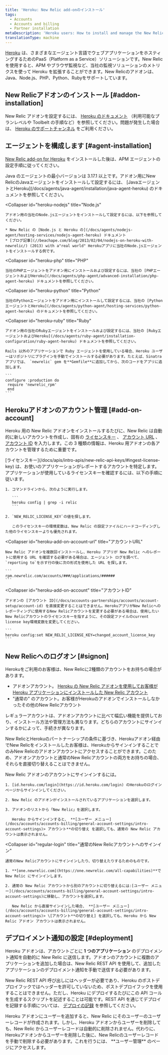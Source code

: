 ```yaml
---
title: 'Heroku: New Relic add-onのインストール'
tags:
  - Accounts
  - Accounts and billing
  - Partner installation
metaDescription: 'Heroku users: How to install and manage the New Relic agent as an add-on account.'
translationType: machine
---
```


[Heroku](https://devcenter.heroku.com/articles/newrelic) は、さまざまなエージェント言語でウェブアプリケーションをホスティングするためのPaaS（Platform as a Service）ソリューションです。New Relic を使用すると、APM やブラウザ監視など、当社の監視ソリューションのメトリクスを使って Heroku を拡張することができます。New Relicのアドオンは、Java、Node.js、PHP、Python、Rubyをサポートしています。

## New Relicアドオンのインストール [#addon-installation]

New Relic アドオンを設定するには、 [Heroku のドキュメント](https://devcenter.heroku.com/articles/newrelic) （利用可能なプランレベルや Toolbelt の手順など）を参照してください。問題が発生した場合は、 [Heroku のサポートチャンネル](https://devcenter.heroku.com/articles/support-channels) をご利用ください。

## エージェントを構成します [#agent-installation]

[New Relic add-on for Heroku](https://devcenter.heroku.com/articles/newrelic) をインストールした後は、APM エージェントの設定手順に従ってください。

<CollapserGroup>
  <Collapser
    id="heroku-java"
    title="Java"
  >
    Java のエージェントの最小バージョンは 3.17.1 以上です。アドオン用にNew RelicのJavaエージェントをインストールして設定するには、 [JavaエージェントとHeroku](/docs/agents/java-agent/installation/java-agent-heroku) のドキュメントを参照してください。
  </Collapser>

  <Collapser
    id="heroku-nodejs"
    title="Node.js"
  >
    アドオン用の当社のNode.jsエージェントをインストールして設定するには、以下を参照してください。

    * New Relic の [Node.js と Heroku の](/docs/agents/nodejs-agent/hosting-services/nodejs-agent-heroku) ドキュメント
    * [ブログ記事](//beachape.com/blog/2013/02/04/nodejs-on-heroku-with-newrelic/) (2013) with a"real world" Herokuアプリに当社のNode.jsエージェントをインストールする例です。
  </Collapser>

  <Collapser
    id="heroku-php"
    title="PHP"
  >
    当社のPHPエージェントをアドオン用にインストールおよび設定するには、当社の [PHPエージェントおよびHeroku](/docs/agents/php-agent/advanced-installation/php-agent-heroku) ドキュメントを参照してください。
  </Collapser>

  <Collapser
    id="heroku-python"
    title="Python"
  >
    当社のPythonエージェントをアドオン用にインストールして設定するには、当社の [PythonエージェントとHeroku](/docs/agents/python-agent/hosting-services/python-agent-heroku) のドキュメントを参照してください。
  </Collapser>

  <Collapser
    id="heroku-ruby"
    title="Ruby"
  >
    アドオン用の当社のRubyエージェントをインストールおよび設定するには、当社の [RubyエージェントおよびHeroku](/docs/agents/ruby-agent/installation-configuration/ruby-agent-heroku) ドキュメントを参照してください。

    Rails 以外のアプリケーションで Ruby エージェントを使用している場合、Heroku ユーザーはリポジトリにプラグインを手動でインストールする必要があります。たとえば、Sinatra アプリでは、 `newrelic` gem を**Gemfile**に追加してから、次のコードをアプリに追加します。

    ```
    configure :production do
     require 'newrelic_rpm'
     end
    ```
  </Collapser>
</CollapserGroup>

## Herokuアドオンのアカウント管理 [#add-on-account]

Heroku 用の New Relic アドオンをインストールするたびに、New Relic は自動的に新しいアカウントを作成し、固有の [ライセンスキー](#heroku-add-on-license-key) 、 [アカウント URL](#heroku-add-on-account-url) 、 [アカウント ID](#heroku-add-on-account) を入力します。この 3 種類の情報は、Heroku 用アドオンの各アカウントを管理するために重要です。

<CollapserGroup>
  <Collapser
    id="heroku-add-on-license-key"
    title="ライセンスキー"
  >
    [ライセンスキー](/docs/apis/intro-apis/new-relic-api-keys/#ingest-license-key) は、お使いのアプリケーションがレポートするアカウントを特定します。アプリケーションが使用しているライセンスキーを確認するには、以下の手順に従います。

    1. コマンドラインから、次のように実行します。

       ```
       heroku config | grep -i relic
       ```

    2. `NEW_RELIC_LICENSE_KEY`の値を探します。

       このライセンスキーの環境変数は、New Relic の設定ファイルにハードコーディングした他のライセンスキーよりも優先されます。
  </Collapser>

  <Collapser
    id="heroku-add-on-account-url"
    title="アカウントURL"
  >
    New Relic アドオンを複数回インストールし、Heroku アプリが New Relic へのレポートに使用する URL を確認する必要がある場合は、エージェント ログを調べて、 `reporting to`を示す行の後に次の形式を使用した URL を探します。

    ```
    rpm.newrelic.com/accounts/###/applications/######
    ```
  </Collapser>

  <Collapser
    id="heroku-add-on-account"
    title="アカウントID"
  >
    アドオンの [アカウント ID](/docs/accounts-partnerships/accounts/account-setup/account-id) を直接変更することはできません。HerokuアプリがNew Relicへのレポーティングに使用するNew Relicアカウントを変更する必要がある場合は、使用したいNew Relicアカウントのライセンスキーを指すように、その設定ファイルのcurrent license key環境変数を変更してください。

    ```
    heroku config:set NEW_RELIC_LICENSE_KEY=changed_account_license_key
    ```
  </Collapser>
</CollapserGroup>

## New Relicへのログオン [#signon]

Herokuをご利用のお客様は、New Relicに2種類のアカウントをお持ちの場合があります。

* アドオンアカウント。 [Heroku の New Relic アドオンを使用してお客様が Heroku アプリケーションにインストールした New Relic アカウント](https://addons.heroku.com/newrelic)
* "通常の" のアカウント。お客様がHerokuのアドオンでインストールしなかったその他のNew Relicアカウント

レギュラーアカウントは、アドオンアカウントに比べて幅広い機能を提供しており、インストール方法や管理方法も異なります。どちらのアカウントにサインインするかによって、手続きが異なります。

New RelicとHerokuのパートナーシップの条件に基づき、Herokuアドオン経由でNew Relicをインストールしたお客様は、HerokuからサインインすることでのみNew Relicのアドオンアカウントにアクセスすることができます。このため、アドオンアカウントと通常のNew Relicアカウントの両方をお持ちの場合、それらを直接切り替えることはできません。

<CollapserGroup>
  <Collapser
    id="heroku-add-on-login"
    title="HerokuからNew Relicアドオンのアカウントにサインインします。"
  >
    New Relic アドオンのアカウントにサインインするには。

    1. [id.heroku.com/login](https://id.heroku.com/login) のHerokuのログインページからサインインしてください。

    2. New Relic のアドオンがインストールされているアプリケーションを選択します。

    3. アドオンのリストから「New Relic」を選択します。

       Heroku からサインインすると、 **[ユーザー メニュー](/docs/accounts/accounts-billing/general-account-settings/intro-account-settings)> アカウント**の切り替え を選択しても、通常の New Relic アカウントは表示されません。
  </Collapser>

  <Collapser
    id="regular-login"
    title="通常のNew Relicアカウントへのサインイン"
  >
    通常のNew Relicアカウントにサインインしたり、切り替えたりするためのものです。

    1. **[one.newrelic.com](https://one.newrelic.com/all-capabilities)**で New Relic にサインインします。

    2. 通常の New Relic アカウントから別のアカウントに切り替えるには:[ユーザー メニュー](/docs/accounts/accounts-billing/general-account-settings/intro-account-settings)に移動し、アカウントを選択します。

       New Relic から直接サインインした場合、 **[ユーザー メニュー](/docs/accounts/accounts-billing/general-account-settings/intro-account-settings)> \[アカウント**の切り替え] を選択しても、Heroku から New Relic アドオン アカウントは表示されません。
  </Collapser>
</CollapserGroup>

## デプロイメント通知の設定 [#deployment]

Heroku アドオンは、アカウントごとに **1 つのアプリケーション** のデプロイメント通知を自動的に New Relic に送信します。アドオンのアカウントに複数のアプリケーションを追加した場合は、New Relic REST API を使用して、追加したアプリケーションのデプロイメント通知を手動で送信する必要があります。

New Relic REST API 呼び出しにはヘッダーが必要であり、Heroku のポストデプロイフックではヘッダーを許可していないため、ポストデプロイフックを使用することはできません。ただし、Heroku にデプロイするたびにこの API コールを生成するスクリプトを記述することは可能です。REST API を通じてデプロイを記録する手順については、 [デプロイの記録](/docs/apm/new-relic-apm/maintenance/recording-deployments#api) を参照してください。

<Callout variant="important">
  Heroku アドオンにユーザーを追加すると、New Relic にそのユーザーのユーザーレコードが作成されます。しかし、Heroku アドオンからユーザーを削除しても、New Relic からユーザーレコードは自動的に削除されません。代わりに、Herokuアドオンからユーザーを削除した後に、New Relicのユーザーレコードを手動で削除する必要があります。これを行うには、 **ユーザー管理** のページにアクセスします。
</Callout>